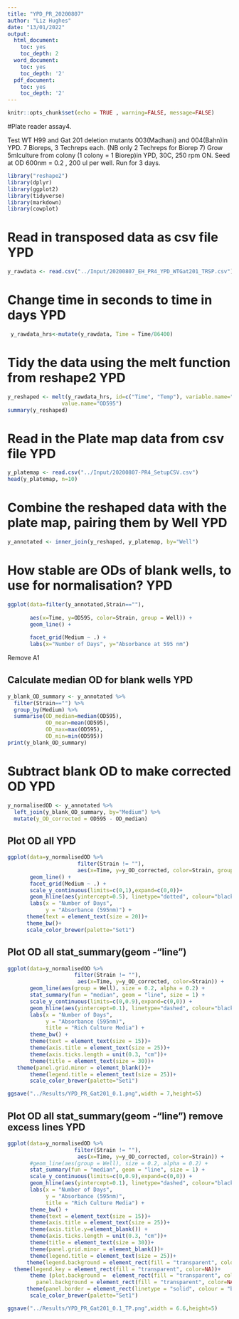 ```yaml
---
title: "YPD_PR_20200807"
author: "Liz Hughes"
date: "13/01/2022"
output:
  html_document:
    toc: yes
    toc_depth: 2
  word_document:
    toc: yes
    toc_depth: '2'
  pdf_document:
    toc: yes
    toc_depth: '2'
---
```



```r
knitr::opts_chunk$set(echo = TRUE , warning=FALSE, message=FALSE)
```

#Plate reader assay4.

Test WT H99 and Gat 201 deletion mutants 003(Madhani) and 004(Bahn)in YPD.
7 Bioreps, 3 Techreps each. (NB only 2 Techreps for Biorep 7)
Grow 5mlculture from colony (1 colony = 1 Biorep)in YPD, 30C, 250 rpm ON.
Seed at OD 600nm = 0.2 , 200 ul per well.
Run for 3 days.
```r

library("reshape2")
library(dplyr)
library(ggplot2)
library(tidyverse)
library(markdown)
library(cowplot)
```



# Read in transposed data as csv file YPD

```r
y_rawdata <- read.csv("../Input/20200807_EH_PR4_YPD_WTGat201_TRSP.csv")

```

# Change time in seconds to time in days YPD

```r

 y_rawdata_hrs<-mutate(y_rawdata, Time = Time/86400)
```

# Tidy the data using the melt function from reshape2 YPD

```r

y_reshaped <- melt(y_rawdata_hrs, id=c("Time", "Temp"), variable.name="Well",
                 value.name="OD595")
summary(y_reshaped)
```


# Read in the Plate map data from csv file YPD

```r
y_platemap <- read.csv("../Input/20200807-PR4_SetupCSV.csv")
head(y_platemap, n=10)

```

# Combine the reshaped data with the plate map, pairing them by Well YPD

```r
y_annotated <- inner_join(y_reshaped, y_platemap, by="Well")

```


# How stable are ODs of blank wells, to use for normalisation? YPD

```r

ggplot(data=filter(y_annotated,Strain==""), 
      
       aes(x=Time, y=OD595, color=Strain, group = Well)) + 
       geom_line() + 
 
       facet_grid(Medium ~ .) +
       labs(x="Number of Days", y="Absorbance at 595 nm")
```

Remove A1

## Calculate median OD for blank wells YPD

```r
y_blank_OD_summary <- y_annotated %>%
  filter(Strain=="") %>%
  group_by(Medium) %>%
  summarise(OD_median=median(OD595),
            OD_mean=mean(OD595),
            OD_max=max(OD595),
            OD_min=min(OD595))
print(y_blank_OD_summary)
```


# Subtract blank OD to make corrected OD YPD

```r

y_normalisedOD <- y_annotated %>%
  left_join(y_blank_OD_summary, by="Medium") %>%
  mutate(y_OD_corrected = OD595 - OD_median)

```

## Plot OD all YPD

```r
ggplot(data=y_normalisedOD %>%
                      filter(Strain != ""), 
                      aes(x=Time, y=y_OD_corrected, color=Strain, group = Well)) + 
       geom_line() + 
       facet_grid(Medium ~ .) +
       scale_y_continuous(limits=c(0,1),expand=c(0,0))+
       geom_hline(aes(yintercept=0.5), linetype="dotted", colour="black") +
       labs(x = "Number of Days",
            y = "Absorbance (595nm)") +
      theme(text = element_text(size = 20))+
      theme_bw()+
      scale_color_brewer(palette="Set1")
```

## Plot OD all stat_summary(geom -"line")

```r
ggplot(data=y_normalisedOD %>%
                     filter(Strain != ""), 
                      aes(x=Time, y=y_OD_corrected, color=Strain)) + 
       geom_line(aes(group = Well), size = 0.2, alpha = 0.2) + 
       stat_summary(fun = "median", geom = "line", size = 1) +
       scale_y_continuous(limits=c(0,0.9),expand=c(0,0)) +
       geom_hline(aes(yintercept=0.1), linetype="dashed", colour="black") +
       labs(x = "Number of Days",
            y = "Absorbance (595nm)",
            title = "Rich Culture Media") +
       theme_bw() +
       theme(text = element_text(size = 15))+
       theme(axis.title = element_text(size = 25))+
       theme(axis.ticks.length = unit(0.3, "cm"))+
       theme(title = element_text(size = 30))+
   theme(panel.grid.minor = element_blank())+
       theme(legend.title = element_text(size = 25))+
       scale_color_brewer(palette="Set1")
```

```r

ggsave("../Results/YPD_PR_Gat201_0.1.png",width = 7,height=5)
```

## Plot OD all stat_summary(geom -"line") remove excess lines YPD

```r

ggplot(data=y_normalisedOD %>%
                     filter(Strain != ""), 
                      aes(x=Time, y=y_OD_corrected, color=Strain)) + 
       #geom_line(aes(group = Well), size = 0.2, alpha = 0.2) + 
       stat_summary(fun = "median", geom = "line", size = 1) +
       scale_y_continuous(limits=c(0,0.9),expand=c(0,0)) +
       geom_hline(aes(yintercept=0.1), linetype="dashed", colour="black") +
       labs(x = "Number of Days",
            y = "Absorbance (595nm)",
            title = "Rich Culture Media") +
       theme_bw() +
       theme(text = element_text(size = 15))+
       theme(axis.title = element_text(size = 25))+
       theme(axis.title.y=element_blank()) +
       theme(axis.ticks.length = unit(0.3, "cm"))+
       theme(title = element_text(size = 30))+
       theme(panel.grid.minor = element_blank())+
       theme(legend.title = element_text(size = 25))+
      theme(legend.background = element_rect(fill = "transparent", color=NA))+
  theme(legend.key = element_rect(fill = "transparent", color=NA))+
       theme (plot.background =  element_rect(fill = "transparent", color=NA), 
         panel.background = element_rect(fill = "transparent", color=NA),)+
      theme(panel.border = element_rect(linetype = "solid", colour = "black", size = 2))+
       scale_color_brewer(palette="Set1")


```


```r

ggsave("../Results/YPD_PR_Gat201_0.1_TP.png",width = 6.6,height=5)
```




